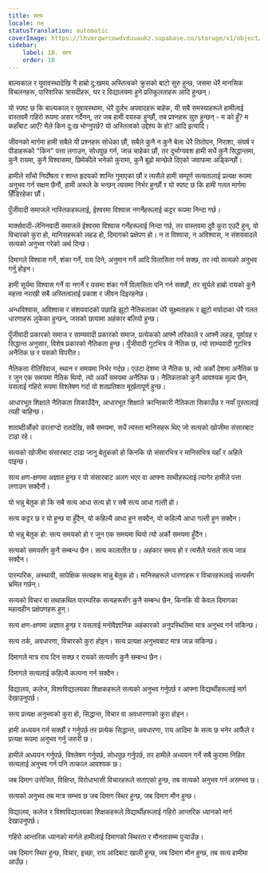 ```yaml
---
title: सत्य
locale: ne
statusTranslation: automatic
coverImage: https://lhvmrqwrcowdvduuaukz.supabase.co/storage/v1/object/public/strapi-uploads/small_cover-educacion-fundamental.webp-2d51a7828a2b1309555be27f7e2a61a0.webp
sidebar:
    label: 18. सत्य
    order: 18
---
```

बाल्यकाल र युवावस्थादेखि नै हाम्रो दु:खमय अस्तित्वको क्रुसको बाटो सुरु हुन्छ, जसमा धेरै मानसिक विचलनहरू, पारिवारिक त्रासदीहरू, घर र विद्यालयमा हुने प्रतिकूलताहरू आदि हुन्छन्।

यो स्पष्ट छ कि बाल्यकाल र युवावस्थामा, धेरै दुर्लभ अपवादहरू बाहेक, यी सबै समस्याहरूले हामीलाई वास्तवमै गहिरो रूपमा असर गर्दैनन्, तर जब हामी वयस्क हुन्छौं, तब प्रश्नहरू सुरु हुन्छन् - म को हुँ? म कहाँबाट आएँ? मैले किन दु:ख भोग्नुपर्छ? यो अस्तित्वको उद्देश्य के हो? आदि इत्यादि।

जीवनको मार्गमा हामी सबैले यी प्रश्नहरू सोधेका छौं, सबैले कुनै न कुनै बेला धेरै तितोपन, निराशा, संघर्ष र पीडाहरूको "किन" पत्ता लगाउन, सोधपुछ गर्न, जान्न चाहेका छौं, तर दुर्भाग्यवश हामी सधैं कुनै सिद्धान्तमा, कुनै रायमा, कुनै विश्वासमा, छिमेकीले भनेको कुरामा, कुनै बूढो मान्छेले दिएको जवाफमा अड्किन्छौं।

हामीले साँचो निर्दोषता र शान्त हृदयको शान्ति गुमाएका छौं र त्यसैले हामी सम्पूर्ण सत्यतालाई प्रत्यक्ष रूपमा अनुभव गर्न सक्षम छैनौं, हामी अरूले के भन्छन् त्यसमा निर्भर हुन्छौं र यो स्पष्ट छ कि हामी गलत मार्गमा हिँडिरहेका छौं।

पुँजीवादी समाजले नास्तिकहरूलाई, ईश्वरमा विश्वास नगर्नेहरूलाई कट्टर रूपमा निन्दा गर्छ।

मार्क्सवादी-लेनिनवादी समाजले ईश्वरमा विश्वास गर्नेहरूलाई निन्दा गर्छ, तर वास्तवमा दुवै कुरा एउटै हुन्, यो विचारको कुरा हो, मानिसहरूको लहड हो, दिमागको प्रक्षेपण हो। न त विश्वास, न अविश्वास, न संशयवादले सत्यको अनुभव गरेको अर्थ दिन्छ।

दिमागले विश्वास गर्ने, शंका गर्ने, राय दिने, अनुमान गर्ने आदि विलासिता गर्न सक्छ, तर त्यो सत्यको अनुभव गर्नु होइन।

हामी सूर्यमा विश्वास गर्ने वा नगर्ने र यसमा शंका गर्ने विलासिता पनि गर्न सक्छौं, तर सूर्यले हाम्रो रायको कुनै महत्त्व नराखी सबै अस्तित्वलाई प्रकाश र जीवन दिइरहनेछ।

अन्धविश्वास, अविश्वास र संशयवादको पछाडि झूटो नैतिकताका धेरै सूक्ष्मताहरू र झूटो मर्यादाका धेरै गलत धारणाहरू लुकेका हुन्छन्, जसको छायामा अहंकार बलियो हुन्छ।

पुँजीवादी प्रकारको समाज र साम्यवादी प्रकारको समाज, प्रत्येकको आफ्नै तरिकाले र आफ्नै लहड, पूर्वाग्रह र सिद्धान्त अनुसार, विशेष प्रकारको नैतिकता हुन्छ। पुँजीवादी गुटभित्र जे नैतिक छ, त्यो साम्यवादी गुटभित्र अनैतिक छ र यसको विपरीत।

नैतिकता रीतिरिवाज, स्थान र समयमा निर्भर गर्दछ। एउटा देशमा जे नैतिक छ, त्यो अर्को देशमा अनैतिक छ र जुन एक समयमा नैतिक थियो, त्यो अर्को समयमा अनैतिक छ। नैतिकताको कुनै आवश्यक मूल्य छैन, यसलाई गहिरो रूपमा विश्लेषण गर्दा यो शतप्रतिशत मूर्खतापूर्ण हुन्छ।

आधारभूत शिक्षाले नैतिकता सिकाउँदैन, आधारभूत शिक्षाले क्रान्तिकारी नैतिकता सिकाउँछ र नयाँ पुस्तालाई त्यही चाहिन्छ।

शताब्दीऔंको डरलाग्दो रातदेखि, सबै समयमा, सधैं त्यस्ता मानिसहरू थिए जो सत्यको खोजीमा संसारबाट टाढा रहे।

सत्यको खोजीमा संसारबाट टाढा जानु बेतुकको हो किनकि यो संसारभित्र र मानिसभित्र यहाँ र अहिले पाइन्छ।

सत्य क्षण-क्षणमा अज्ञात हुन्छ र यो संसारबाट अलग भएर वा आफ्ना साथीहरूलाई त्यागेर हामीले पत्ता लगाउन सक्दैनौं।

यो भन्नु बेतुक हो कि सबै सत्य आधा सत्य हो र सबै सत्य आधा गल्ती हो।

सत्य कट्टर छ र यो हुन्छ वा हुँदैन, यो कहिल्यै आधा हुन सक्दैन, यो कहिल्यै आधा गल्ती हुन सक्दैन।

यो भन्नु बेतुक हो: सत्य समयको हो र जुन एक समयमा थियो त्यो अर्को समयमा हुँदैन।

सत्यको समयसँग कुनै सम्बन्ध छैन। सत्य कालातीत छ। अहंकार समय हो र त्यसैले यसले सत्य जान्न सक्दैन।

पारम्परिक, अस्थायी, सापेक्षिक सत्यहरू मान्नु बेतुक हो। मानिसहरूले धारणाहरू र विचारहरूलाई सत्यसँग भ्रमित गर्छन्।

सत्यको विचार वा तथाकथित पारम्परिक सत्यहरूसँग कुनै सम्बन्ध छैन, किनकि यी केवल दिमागका महत्वहीन प्रक्षेपणहरू हुन्।

सत्य क्षण-क्षणमा अज्ञात हुन्छ र यसलाई मनोवैज्ञानिक अहंकारको अनुपस्थितिमा मात्र अनुभव गर्न सकिन्छ।

सत्य तर्क, अवधारणा, विचारको कुरा होइन। सत्य प्रत्यक्ष अनुभवबाट मात्र जान्न सकिन्छ।

दिमागले मात्र राय दिन सक्छ र रायको सत्यसँग कुनै सम्बन्ध छैन।

दिमागले सत्यलाई कहिल्यै कल्पना गर्न सक्दैन।

विद्यालय, कलेज, विश्वविद्यालयका शिक्षकहरूले सत्यको अनुभव गर्नुपर्छ र आफ्ना विद्यार्थीहरूलाई मार्ग देखाउनुपर्छ।

सत्य प्रत्यक्ष अनुभवको कुरा हो, सिद्धान्त, विचार वा अवधारणाको कुरा होइन।

हामी अध्ययन गर्न सक्छौं र गर्नुपर्छ तर प्रत्येक सिद्धान्त, अवधारणा, राय आदिमा के सत्य छ भनेर आफैंले र प्रत्यक्ष रूपमा अनुभव गर्नु जरुरी छ।

हामीले अध्ययन गर्नुपर्छ, विश्लेषण गर्नुपर्छ, सोधपुछ गर्नुपर्छ, तर हामीले अध्ययन गर्ने सबै कुरामा निहित सत्यलाई अनुभव गर्न पनि तत्काल आवश्यक छ।

जब दिमाग उत्तेजित, विक्षिप्त, विरोधाभासी विचारहरूले सताएको हुन्छ, तब सत्यको अनुभव गर्न असम्भव छ।

सत्यको अनुभव तब मात्र सम्भव छ जब दिमाग स्थिर हुन्छ, जब दिमाग मौन हुन्छ।

विद्यालय, कलेज र विश्वविद्यालयका शिक्षकहरूले विद्यार्थीहरूलाई गहिरो आन्तरिक ध्यानको मार्ग देखाउनुपर्छ।

गहिरो आन्तरिक ध्यानको मार्गले हामीलाई दिमागको स्थिरता र मौनतासम्म पुर्‍याउँछ।

जब दिमाग स्थिर हुन्छ, विचार, इच्छा, राय आदिबाट खाली हुन्छ, जब दिमाग मौन हुन्छ, तब सत्य हामीमा आउँछ।

